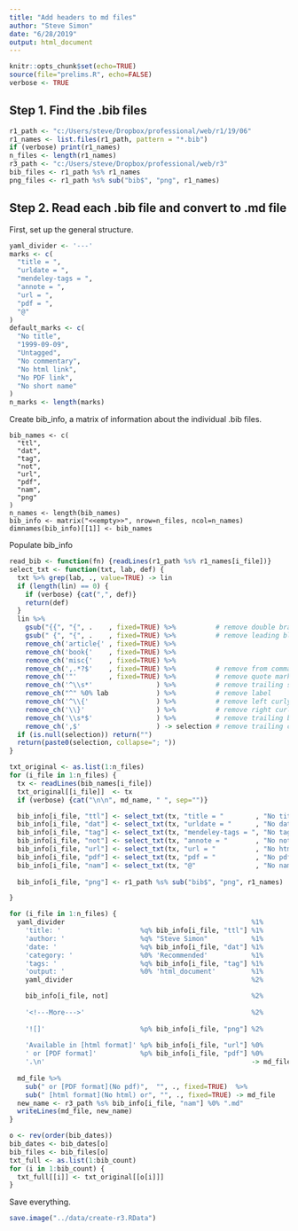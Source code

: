 ```yaml
---
title: "Add headers to md files"
author: "Steve Simon"
date: "6/28/2019"
output: html_document
---
```


```r
knitr::opts_chunk$set(echo=TRUE)
source(file="prelims.R", echo=FALSE)
verbose <- TRUE
```

## Step 1. Find the .bib files

```r
r1_path <- "c:/Users/steve/Dropbox/professional/web/r1/19/06"
r1_names <- list.files(r1_path, pattern = "*.bib")
if (verbose) print(r1_names)
n_files <- length(r1_names)
r3_path <- "c:/Users/steve/Dropbox/professional/web/r3"
bib_files <- r1_path %s% r1_names
png_files <- r1_path %s% sub("bib$", "png", r1_names)
```

## Step 2. Read each .bib file and convert to .md file

First, set up the general structure.

```r
yaml_divider <- '---'
marks <- c(
  "title = ",
  "urldate = ",
  "mendeley-tags = ",
  "annote = ",
  "url = ",
  "pdf = ",
  "@"
)
default_marks <- c(
  "No title",
  "1999-09-09",
  "Untagged",
  "No commentary",
  "No html link",
  "No PDF link",
  "No short name"
)
n_marks <- length(marks)
```

Create bib_info, a matrix of information about the individual .bib files.

```create-info
bib_names <- c(
  "ttl",
  "dat",
  "tag",
  "not",
  "url",
  "pdf",
  "nam",
  "png"
)
n_names <- length(bib_names)
bib_info <- matrix("<<empty>>", nrow=n_files, ncol=n_names)
dimnames(bib_info)[[1]] <- bib_names
```

Populate bib_info

```r
read_bib <- function(fn) {readLines(r1_path %s% r1_names[i_file])}
select_txt <- function(txt, lab, def) {
  txt %>% grep(lab, ., value=TRUE) -> lin 
  if (length(lin) == 0) {
    if (verbose) {cat(",", def)}
    return(def)
  }
  lin %>%
    gsub("{{", "{", .    , fixed=TRUE) %>%          # remove double bracket
    gsub(" {", "{", .    , fixed=TRUE) %>%          # remove leading blank
    remove_ch('article{' , fixed=TRUE) %>%
    remove_ch('book{'    , fixed=TRUE) %>%
    remove_ch('misc{'    , fixed=TRUE) %>%
    remove_ch(',.*?$'    , fixed=TRUE) %>%          # remove from comma to end
    remove_ch('"'        , fixed=TRUE) %>%          # remove quote marks
    remove_ch('^\\s*'                ) %>%          # remove trailing spaces
    remove_ch("^" %0% lab            ) %>%          # remove label
    remove_ch('^\\{'                 ) %>%          # remove left curly bracket
    remove_ch('\\}'                  ) %>%          # remove right curly bracket
    remove_ch('\\s*$'                ) %>%          # remove trailing blanks
    remove_ch(',$'                   ) -> selection # remove trailing comma
  if (is.null(selection)) return("")
  return(paste0(selection, collapse="; "))
}

```


```r
txt_original <- as.list(1:n_files)
for (i_file in 1:n_files) {
  tx <- readLines(bib_names[i_file])
  txt_original[[i_file]]  <- tx
  if (verbose) {cat("\n\n", md_name, " ", sep="")}

  bib_info[i_file, "ttl"] <- select_txt(tx, "title = "        , "No title")
  bib_info[i_file, "dat"] <- select_txt(tx, "urldate = "      , "No date")
  bib_info[i_file, "tag"] <- select_txt(tx, "mendeley-tags = ", "No tags")
  bib_info[i_file, "not"] <- select_txt(tx, "annote = "       , "No notes")
  bib_info[i_file, "url"] <- select_txt(tx, "url = "          , "No html")
  bib_info[i_file, "pdf"] <- select_txt(tx, "pdf = "          , "No pdf")
  bib_info[i_file, "nam"] <- select_txt(tx, "@"               , "No name")
  
  bib_info[i_file, "png"] <- r1_path %s% sub("bib$", "png", r1_names)

}
```

```r
for (i_file in 1:n_files) {
  yaml_divider                                               %1%
    'title: '                    %q% bib_info[i_file, "ttl"] %1%
    'author: '                   %q% "Steve Simon"           %1%
    'date: '                     %q% bib_info[i_file, "dat"] %1%
    'category: '                 %0% 'Recommended'           %1%
    'tags: '                     %q% bib_info[i_file, "tag"] %1%
    'output: '                   %0% 'html_document'         %1%
    yaml_divider                                             %2%

    bib_info[i_file, not]                                    %2%
    
    '<!---More--->'                                          %2%
    
    '![]'                        %p% bib_info[i_file, "png"] %2%
    
    'Available in [html format]' %p% bib_info[i_file, "url"] %0%
    ' or [PDF format]'           %p% bib_info[i_file, "pdf"] %0%
    '.\n'                                                    -> md_file
  
  md_file %>%
    sub(" or [PDF format](No pdf)",  "", ., fixed=TRUE)  %>%
    sub(" [html format](No html) or", "", ., fixed=TRUE) -> md_file
  new_name <- r3_path %s% bib_info[i_file, "nam"] %0% ".md"
  writeLines(md_file, new_name)  
}
```

```r
o <- rev(order(bib_dates))
bib_dates <- bib_dates[o]
bib_files <- bib_files[o]
txt_full <- as.list(1:bib_count)
for (i in 1:bib_count) {
  txt_full[[i]] <- txt_original[[o[i]]]
}
```

Save everything.

```r
save.image("../data/create-r3.RData")
```